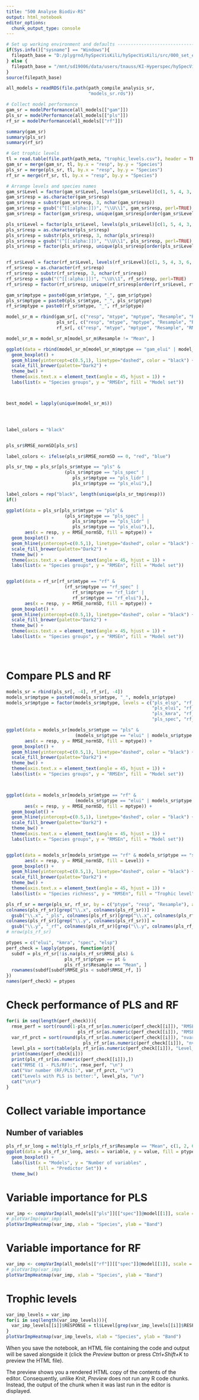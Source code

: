 ```yaml
---
title: "500 Analyse Biodiv-RS"
output: html_notebook
editor_options: 
  chunk_output_type: console
---
```


```r
# Set up working environment and defaults --------------------------------------
if(Sys.info()["sysname"] == "Windows"){
  filepath_base = "D:/plygrnd/hySpecVisKili/hySpecVisKili/src/000_set_environment.R"
} else {
  filepath_base = "/mnt/sd19006/data/users/tnauss/KI-Hyperspec/hySpecVisKili/src/000_set_environment_linux.R"
}
source(filepath_base)

all_models = readRDS(file.path(path_compile_analysis_sr, 
                               "models_sr.rds"))

# Collect model performance
gam_sr = modelPerformance(all_models[["gam"]])
pls_sr = modelPerformance(all_models[["pls"]])
rf_sr = modelPerformance(all_models[["rf"]])

summary(gam_sr)
summary(pls_sr)
summary(rf_sr)

# Get trophic levels
tl = read.table(file.path(path_meta, "trophic_levels.csv"), header = TRUE, sep = ";")
gam_sr = merge(gam_sr, tl, by.x = "resp", by.y = "Species")
pls_sr = merge(pls_sr, tl, by.x = "resp", by.y = "Species")
rf_sr = merge(rf_sr, tl, by.x = "resp", by.y = "Species")

# Arrange levels and species names
gam_sr$Level = factor(gam_sr$Level, levels(gam_sr$Level)[c(1, 5, 4, 3, 6, 2)] )
gam_sr$resp = as.character(gam_sr$resp)
gam_sr$resp = substr(gam_sr$resp, 3, nchar(gam_sr$resp))
gam_sr$resp = gsub("(^[[:alpha:]])", "\\U\\1", gam_sr$resp, perl=TRUE)
gam_sr$resp = factor(gam_sr$resp, unique(gam_sr$resp[order(gam_sr$Level, gam_sr$resp)]))

pls_sr$Level = factor(pls_sr$Level, levels(pls_sr$Level)[c(1, 5, 4, 3, 6, 2)] )
pls_sr$resp = as.character(pls_sr$resp)
pls_sr$resp = substr(pls_sr$resp, 3, nchar(pls_sr$resp))
pls_sr$resp = gsub("(^[[:alpha:]])", "\\U\\1", pls_sr$resp, perl=TRUE)
pls_sr$resp = factor(pls_sr$resp, unique(pls_sr$resp[order(pls_sr$Level, pls_sr$resp)]))


rf_sr$Level = factor(rf_sr$Level, levels(rf_sr$Level)[c(1, 5, 4, 3, 6, 2)] )
rf_sr$resp = as.character(rf_sr$resp)
rf_sr$resp = substr(rf_sr$resp, 3, nchar(rf_sr$resp))
rf_sr$resp = gsub("(^[[:alpha:]])", "\\U\\1", rf_sr$resp, perl=TRUE)
rf_sr$resp = factor(rf_sr$resp, unique(rf_sr$resp[order(rf_sr$Level, rf_sr$resp)]))

gam_sr$mptype = paste0(gam_sr$mtype, "_", gam_sr$ptype)
pls_sr$mptype = paste0(pls_sr$mtype, "_", pls_sr$ptype)
rf_sr$mptype = paste0(rf_sr$mtype, "_", rf_sr$ptype)

model_sr_m = rbind(gam_sr[, c("resp", "mtype", "mptype", "Resample", "RMSE", "Rsquared", "RMSE_normSD")], 
                   pls_sr[, c("resp", "mtype", "mptype", "Resample", "RMSE", "Rsquared", "RMSE_normSD")], 
                   rf_sr[, c("resp", "mtype", "mptype", "Resample", "RMSE", "Rsquared", "RMSE_normSD")])

model_sr_m = model_sr_m[model_sr_m$Resample != "Mean", ]

ggplot(data = rbind(model_sr_m[model_sr_m$mptype == "gam_elui" | model_sr_m$mptype == "gam_elev" | model_sr_m$mptype == "pls_spec" | model_sr_m$mptype == "pls_lidr" | model_sr_m$mptype == "pls_elui" | model_sr_m$mptype == "rf_spec" | model_sr_m$mptype == "rf_lidr" | model_sr_m$mptype == "rf_elui", ]), aes(x = resp, y = RMSE_normSD, fill = mptype)) +
  geom_boxplot() + 
  geom_hline(yintercept=c(0.5,1), linetype="dashed", color = "black") + 
  scale_fill_brewer(palette="Dark2") + 
  theme_bw() + 
  theme(axis.text.x = element_text(angle = 45, hjust = 1)) + 
  labs(list(x = "Species groups", y = "RMSEn", fill = "Model set"))



best_model = lapply(unique(model_sr_m$))




label_colors = "black"


pls_sr$RMSE_normSD[pls_sr$]

label_colors <- ifelse(pls_sr$RMSE_normSD == 0, "red", "blue")

pls_sr_tmp = pls_sr[pls_sr$mtype == "pls" & 
                      (pls_sr$mptype == "pls_spec" | 
                         pls_sr$mptype == "pls_lidr" |
                         pls_sr$mptype == "pls_elui"),]

label_colors = rep("black", length(unique(pls_sr_tmp$resp)))
if()

ggplot(data = pls_sr[pls_sr$mtype == "pls" & 
                      (pls_sr$mptype == "pls_spec" | 
                         pls_sr$mptype == "pls_lidr" |
                         pls_sr$mptype == "pls_elui"),], 
       aes(x = resp, y = RMSE_normSD, fill = mptype)) + 
  geom_boxplot() +
  geom_hline(yintercept=c(0.5,1), linetype="dashed", color = "black") + 
  scale_fill_brewer(palette="Dark2") + 
  theme_bw() + 
  theme(axis.text.x = element_text(angle = 45, hjust = 1)) + 
  labs(list(x = "Species groups", y = "RMSEn", fill = "Model set"))


ggplot(data = rf_sr[rf_sr$mtype == "rf" & 
                      (rf_sr$mptype == "rf_spec" | 
                         rf_sr$mptype == "rf_lidr" |
                         rf_sr$mptype == "rf_elui"),], 
       aes(x = resp, y = RMSE_normSD, fill = mptype)) + 
  geom_boxplot() +
  geom_hline(yintercept=c(0.5,1), linetype="dashed", color = "black") + 
  scale_fill_brewer(palette="Dark2") + 
  theme_bw() + 
  theme(axis.text.x = element_text(angle = 45, hjust = 1)) + 
  labs(list(x = "Species groups", y = "RMSEn", fill = "Model set"))





```

# Compare PLS and RF
```r
models_sr = rbind(pls_sr[, -4], rf_sr[, -4])
models_sr$mptype = paste0(models_sr$mtype, "_", models_sr$ptype)
models_sr$mptype = factor(models_sr$mptype, levels = c("pls_elsp", "rf_elsp",
                                                       "pls_elui", "rf_elui",
                                                       "pls_kmra", "rf_kmra",
                                                       "pls_spec", "rf_spec"))

ggplot(data = models_sr[models_sr$mtype == "pls" & 
                          (models_sr$ptype == "elui" | models_sr$ptype == "spec"),], 
       aes(x = resp, y = RMSE_normSD, fill = mptype)) + 
  geom_boxplot() +
  geom_hline(yintercept=c(0.5,1), linetype="dashed", color = "black") + 
  scale_fill_brewer(palette="Dark2") + 
  theme_bw() + 
  theme(axis.text.x = element_text(angle = 45, hjust = 1)) + 
  labs(list(x = "Species groups", y = "RMSEn", fill = "Model set"))



ggplot(data = models_sr[models_sr$mtype == "rf" & 
                          (models_sr$ptype == "elui" | models_sr$ptype == "spec"),], 
       aes(x = resp, y = RMSE_normSD, fill = mptype)) + 
  geom_boxplot() +
  geom_hline(yintercept=c(0.5,1), linetype="dashed", color = "black") + 
  scale_fill_brewer(palette="Dark2") + 
  theme_bw() + 
  theme(axis.text.x = element_text(angle = 45, hjust = 1)) + 
  labs(list(x = "Species groups", y = "RMSEn", fill = "Model set"))


ggplot(data = models_sr[models_sr$mtype == "rf" & models_sr$ptype == "spec",], 
       aes(x = resp, y = RMSE_normSD, fill = Level)) + 
  geom_boxplot() +
  geom_hline(yintercept=c(0.5,1), linetype="dashed", color = "black") + 
  scale_fill_brewer(palette="Dark2") + 
  theme_bw() + 
  theme(axis.text.x = element_text(angle = 45, hjust = 1)) + 
  labs(list(x = "Species richness", y = "RMSEn", fill = "Trophic level"))
```

```r
pls_rf_sr = merge(pls_sr, rf_sr, by = c("ptype", "resp", "Resample"), all.y = TRUE)
colnames(pls_rf_sr)[grep("\\.x", colnames(pls_rf_sr))] = 
  gsub("\\.x", "_pls", colnames(pls_rf_sr)[grep("\\.x", colnames(pls_rf_sr))])
colnames(pls_rf_sr)[grep("\\.y", colnames(pls_rf_sr))] = 
  gsub("\\.y", "_rf", colnames(pls_rf_sr)[grep("\\.y", colnames(pls_rf_sr))])
# nrow(pls_rf_sr)

ptypes = c("elui", "kmra", "spec", "elsp")
perf_check = lapply(ptypes, function(pt){
  subdf = pls_rf_sr[!is.na(pls_rf_sr$RMSE_pls) & 
                      pls_rf_sr$ptype == pt &
                      pls_rf_sr$Resample == "Mean", ]
  rownames(subdf[subdf$RMSE_pls < subdf$RMSE_rf, ])
})
names(perf_check) = ptypes
```

# Check performance of PLS and RF
```r
for(i in seq(length(perf_check))){
  rmse_perf = sort(round(1-pls_rf_sr[as.numeric(perf_check[[i]]), "RMSE_pls"] / 
                           pls_rf_sr[as.numeric(perf_check[[i]]), "RMSE_rf"],2))
  var_rf_prct = sort(round(pls_rf_sr[as.numeric(perf_check[[i]]), "nvars_rf"] / 
                             pls_rf_sr[as.numeric(perf_check[[i]]), "nvars_pls"],2))
  level_pls = sort(table(pls_rf_sr[as.numeric(perf_check[[i]]), "Level_pls"]))
  print(names(perf_check[i]))
  print(pls_rf_sr[as.numeric(perf_check[[i]]),])
  cat("RMSE (1 - PLS/RF):", rmse_perf, "\n")
  cat("Var number (RF/PLS):", var_rf_prct, "\n")
  cat("Levels with PLS is better:", level_pls, "\n")
  cat("\n\n")
}
```

# Collect variable importance
## Number of variables
```r
pls_rf_sr_long = melt(pls_rf_sr[pls_rf_sr$Resample == "Mean", c(1, 2, 6, 13)], id.vars = c("ptype", "resp"))
ggplot(data = pls_rf_sr_long, aes(x = variable, y = value, fill = ptype)) +
  geom_boxplot() + 
  labs(list(x = "Models", y = "Number of variables" ,
            fill = "Predictor Set")) +
  theme_bw()
```


# Variable importance for PLS
```r
var_imp <- compVarImp(all_models[["pls"]][["spec"]]@model[[1]], scale = FALSE)
# plotVarImp(var_imp)
plotVarImpHeatmap(var_imp, xlab = "Species", ylab = "Band")
```

# Variable importance for RF
```r
var_imp <- compVarImp(all_models[["rf"]][["spec"]]@model[[1]], scale = FALSE)
# plotVarImp(var_imp)
plotVarImpHeatmap(var_imp, xlab = "Species", ylab = "Band")
```


# Trophic levels
```r
var_imp_levels = var_imp
for(i in seq(length(var_imp_levels))){
  var_imp_levels[[i]]$RESPONSE = tl$Level[grep(var_imp_levels[[i]]$RESPONSE[1], tl$Species)]
}
plotVarImpHeatmap(var_imp_levels, xlab = "Species", ylab = "Band")
```




When you save the notebook, an HTML file containing the code and output will be saved alongside it (click the *Preview* button or press *Ctrl+Shift+K* to preview the HTML file).

The preview shows you a rendered HTML copy of the contents of the editor. Consequently, unlike *Knit*, *Preview* does not run any R code chunks. Instead, the output of the chunk when it was last run in the editor is displayed.
